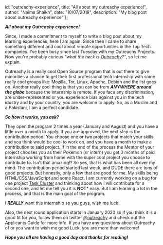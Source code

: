   id: "outreachy-experience",
  title: "All about my outreachy experience!",
  author: "Naima Shaikh",
  date: "10/07/2019",
  description: "My blog post about  outreachy experience"
};

***All about my Outreachy experience!***

Since, I made a commitment to myself to write a blog post about my learning experiences, here I am again. Since then I came to share something different and cool about remote opportunities in the Top Tech companies.
I've been busy since last Tuesday with my Outreachy Projects. Now you're probably curious _"what the heck is [Outreachy](https://www.outreachy.org)?"_, so let me explain.

Outreachy is a really cool Open Source program that is out there to give minorities a chance to get their first professional tech internship with some really cool groups like: Mozilla, Tor, Linux, Apache, Debian and the list goes on.
Another really cool thing is that you can be from ***ANYWHERE around the globe*** because the internship is remote. If you face any discrimination, are under-represented or you experience bias against you in the tech idustry and by your country, you are welcome to apply. So, as a Muslim and a Pakistani, I am a perfect candidate.

***So how it works, you ask?***

They open the program 2 times a year (January and August) and you have a little over a month to apply. If you are approved, the next step is the contribution period. You choose one or two projects that match your skills and you think would be cool to work on, and you have a month to make a contribution to said project.
If in the end of the process the Mentor of your project chooses you as their Pokemon (or intern) you get 3 months of paid internship working from home with the super cool project you choose to contribute to. Isn't that amazing!?
So yes, that is what has been all over my mind. The contribution period started last week, and DUDE there are tons of good projects. But honestly, only a few that are good for me. My skills being HTML/CSS/JavaScript and some React. I am currently working on a bug for one project [Task Cluster](https://github.com/taskcluster/taskcluster) and thinking about how I will contribute for a second one, and let me tell you it is **NOT*** easy. But I am learning a lot in the process, and that is the main goal of the program.

I ***REALLY*** want this internship so you guys, wish me luck!

Also, the next round application starts in January 2020 so if you think it is a good fit for you, follow them on twitter [@outreachy](https://twitter.com/outreachy) and check out the Applicants Guide for more info.
If you have any questions about Outreachy of or you want to wish me good Luck, you are more than welcome!

***Hope you all are having a good day and thanks for reading!***
